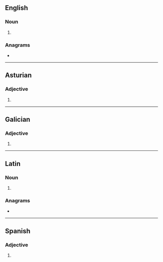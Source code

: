 {{also|Malos|mālos}}
==English==

===Noun===
{{head|en|noun form}}

# {{plural of|en|malo}}

===Anagrams===
* {{anagrams|en|a=almos|Lomas|Salmo|Smola|Somal|loams|lomas|molas|sloam|somal}}

----

==Asturian==

===Adjective===
{{head|ast|adjective form}}

# {{masculine plural of|ast|malu}}

----

==Galician==

===Adjective===
{{head|gl|adjective form}}

# {{masculine plural of|gl|malo}}

----

==Latin==

===Noun===
{{la-noun-form|mālōs}}

# {{inflection of|la|mālus||acc|p}}

===Anagrams===
* {{anagrams|la|salmo}}

----

==Spanish==

===Adjective===
{{head|es|adjective form}}

# {{adj form of|es|malo||m|p}}